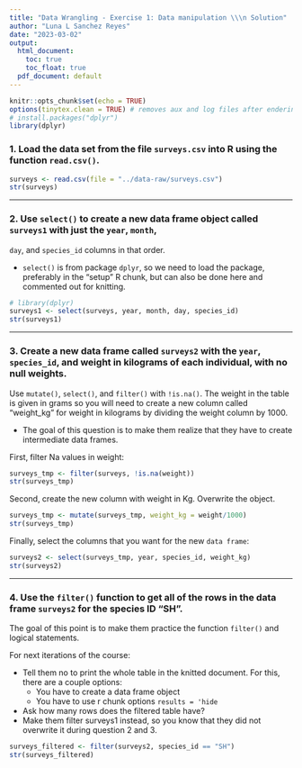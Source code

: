 ```yaml
---
title: "Data Wrangling - Exercise 1: Data manipulation \\\n Solution"
author: "Luna L Sanchez Reyes"
date: "2023-03-02"
output: 
  html_document: 
    toc: true
    toc_float: true
  pdf_document: default
---
```


```r
knitr::opts_chunk$set(echo = TRUE)
options(tinytex.clean = TRUE) # removes aux and log files after endering to html
# install.packages("dplyr")
library(dplyr)
```


### 1. Load the data set from the file `surveys.csv` into R using the function `read.csv()`.

```r
surveys <- read.csv(file = "../data-raw/surveys.csv")
str(surveys)
```

---

### 2. Use `select()` to create a new data frame object called `surveys1` with just the `year`, `month`,
   `day`, and `species_id` columns in that order.

- `select()` is from package `dplyr`, so we need to load the package, preferably in the "setup" R chunk, but can also be done here and commented out for knitting.

```r
# library(dplyr)
surveys1 <- select(surveys, year, month, day, species_id)
str(surveys1)
```

---

### 3. Create a new data frame called `surveys2` with the `year`, `species_id`, and weight **in kilograms** of each individual, with no null weights. 

Use `mutate()`, `select()`, and `filter()` with `!is.na()`. The weight in the table is given in grams so you will need to create a new column called "weight_kg" for weight in kilograms by dividing the weight column by 1000.

- The goal of this question is to make them realize that they have to create intermediate data frames.

First, filter Na values in weight:

```r
surveys_tmp <- filter(surveys, !is.na(weight))
str(surveys_tmp)
```

Second, create the new column with weight in Kg.
Overwrite the object.

```r
surveys_tmp <- mutate(surveys_tmp, weight_kg = weight/1000)
str(surveys_tmp)
```
Finally, select the columns that you want for the new `data frame`:

```r
surveys2 <- select(surveys_tmp, year, species_id, weight_kg)
str(surveys2)
```
---

### 4. Use the `filter()` function to get all of the rows in the data frame `surveys2` for the species ID "SH".

The goal of this point is to make them practice the function `filter()` and logical statements.

For next iterations of the course:

  - Tell them no to print the whole table in the knitted document. For this, there are a couple options:
    - You have to create a data frame object
    - You have to use r chunk options `results = 'hide`
  - Ask how many rows does the filtered table have?
  - Make them filter surveys1 instead, so you know that they did not overwrite it during question 2 and 3.

```r
surveys_filtered <- filter(surveys2, species_id == "SH")
str(surveys_filtered)
```
